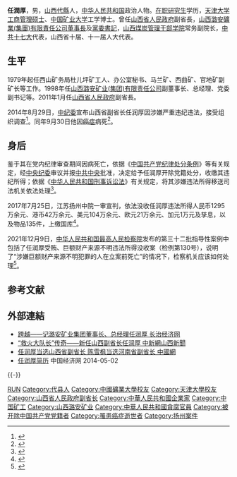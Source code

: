 '''任潤厚'''{{BD|1957年|10月|2014年|9月30日|catIdx=Ren}}，男，[[山西省|山西]][[代县|代縣]]人，[[中华人民共和国|中华人民共和国]]政治人物。[[在职研究生|在职研究生]]学历，[[天津大学|天津大学]][[工商管理硕士|工商管理硕士]]、[[中国矿业大学|中国矿业大学]]工学博士。曾任[[山西省人民政府|山西省人民政府]]副省長，[[山西潞安矿业|山西潞安礦業(集團)有限責任公司]][[董事長|董事長]]及[[黨委書記|黨委書記]]，[[山西煤炭管理干部学院|山西煤炭管理干部学院]]常务副院长，[[中国共产党第十七次全国代表大会|中共十七大]]代表，山西省十届、十一届人大代表。

== 生平 ==
1979年起任西山矿务局杜儿坪矿工人、办公室秘书、马兰矿、西曲矿、官地矿副矿长等工作。1998年任[[山西潞安矿业|山西潞安矿业(集团)有限责任公司]]副董事长、总经理、党委副书记等。2011年1月任[[山西省人民政府|山西省人民政府]]副省長。

2014年8月29日，[[中国共产党中央纪律检查委员会|中纪委]]宣布山西省副省长任润厚因涉嫌严重违纪违法，接受组织调查<ref>{{Cite web|title=山西原副省长任润厚被开除党籍，其在去年审查期间病亡|url=https://www.thepaper.cn/newsDetail_forward_1320424|access-date=2021-05-23|date=2015-04-13|work=澎湃新闻|archive-url=https://web.archive.org/web/20210523200511/https://www.thepaper.cn/newsDetail_forward_1320424|archive-date=2021-05-23|dead-url=no}}</ref>。同年9月30日他因[[癌症|癌症]]病死<ref>{{cite news|url=http://china.caixin.com/2014-10-17/100739921.html|title=山西落马副省长任润厚被调查期间因癌症死亡|accessdate=2014-10-17|archive-date=2020-08-17|archive-url=https://web.archive.org/web/20200817035813/http://china.caixin.com/2014-10-17/100739921.html|dead-url=no|work=财新网}}</ref>。

== 身后 ==
鉴于其在党内纪律审查期间因病死亡，依据《[[中国共产党纪律处分条例|中国共产党纪律处分条例]]》等有关规定，经[[中国共产党第十八届中央纪律检查委员会|中央纪委]]审议并报[[中国共产党第十八届中央委员会|中共中央]]批准，决定给予任润厚开除党籍处分，收缴其违纪所得；依据《[[中华人民共和国刑事诉讼法|中华人民共和国刑事诉讼法]]》有关规定，将其涉嫌违法所得移送司法机关依法处理<ref>{{cite web|title=山西原副省长任润厚被开除党籍 被查期间死亡|url=http://www.ccdi.gov.cn/jlsc/zggb/djcf_zggb/201607/t20160704_81965.html|accessdate=|date=2015-04-13|publisher=中央纪委监察部网站}}</ref>。

2017年7月25日，江苏扬州中院一审宣判，依法没收任润厚违法所得人民币1295万余元、港币42万余元、美元104万余元、欧元21万余元、加元1万元及孳息，以及物品135件，上缴国库<ref>{{cite web|title=落马副省长去世后仍被追缴违法所得 传递啥信号|url=http://news.youth.cn/sz/201707/t20170729_10402363.htm|accessdate=|date=2017-07-29|publisher=中国青年网|archive-url=https://web.archive.org/web/20190605004120/http://news.youth.cn/sz/201707/t20170729_10402363.htm|archive-date=2019-06-05|dead-url=no}}</ref>。

2021年12月9日，[[中华人民共和国最高人民检察院|中华人民共和国最高人民检察院]]发布的第三十二批指导性案例中包括了任润厚受贿、巨额财产来源不明违法所得没收案（检例第130号），说明了“涉嫌巨额财产来源不明犯罪的人在立案前死亡”的情况下，检察机关应该如何处理<ref>{{Cite web|title=第三十二批指导性案例|url=https://www.spp.gov.cn/jczdal/202112/t20211209_538468.shtml|access-date=2021-12-11|date=2021-12-09|publisher=中华人民共和国最高人民检察院|archive-date=2021-12-11|archive-url=https://web.archive.org/web/20211211122113/https://www.spp.gov.cn/jczdal/202112/t20211209_538468.shtml}}</ref>。

== 参考文献 ==
{{Reflist|2}}

== 外部連結 ==
* [https://web.archive.org/web/20110812112100/http://news.qqkqw.com/PeoPle/View_1826.html 跨越——记潞安矿业集团董事长、总经理任润厚 长治经济网]
* [http://www.sx.chinanews.com/news/2011/0123/32290.html “救火大队长”传奇——新任山西副省长任润厚 中新網山西新聞]{{Wayback|url=http://www.sx.chinanews.com/news/2011/0123/32290.html |date=20181212062918 }}
* [http://www.china.com.cn/policy/txt/2011-02/18/content_21953719.htm 任润厚当选山西省副省长 陈雪枫当选河南省副省长 中國網]{{Wayback|url=http://www.china.com.cn/policy/txt/2011-02/18/content_21953719.htm |date=20160305024109 }}
* [http://district.ce.cn/newarea/sddy/201301/30/t20130130_24077881_4.shtml 任润厚简历]{{Wayback|url=http://district.ce.cn/newarea/sddy/201301/30/t20130130_24077881_4.shtml |date=20190603063858 }} 中国经济网 2014-05-02

{{-}}
{{中共十八大到十九大期间的反腐败工作}}

{{Authority control}}
{{DEFAULTSORT:R任}}
[[Category:任姓|RUN]]
[[Category:代县人|Category:代县人]]
[[Category:中國礦業大學校友|Category:中國礦業大學校友]]
[[Category:天津大學校友|Category:天津大學校友]]
[[Category:山西省人民政府副省长|Category:山西省人民政府副省长]]
[[Category:中華人民共和國企業家|Category:中華人民共和國企業家]]
[[Category:中国矿工|Category:中国矿工]]
[[Category:山西潞安矿业|Category:山西潞安矿业]]
[[Category:中華人民共和國貪腐官員|Category:中華人民共和國貪腐官員]]
[[Category:被开除中国共产党党籍者|Category:被开除中国共产党党籍者]]
[[Category:罹患癌症逝世者|Category:罹患癌症逝世者]]
[[Category:扬州案件|Category:扬州案件]]